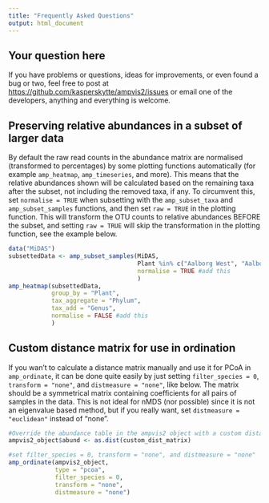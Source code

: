 ```yaml
---
title: "Frequently Asked Questions"
output: html_document
---
```


## Your question here
If you have problems or questions, ideas for improvements, or even found a bug or two, feel free to post at <https://github.com/kasperskytte/ampvis2/issues> or email one of the developers, anything and everything is welcome.

## Preserving relative abundances in a subset of larger data
By default the raw read counts in the abundance matrix are normalised (transformed to percentages) by some plotting functions automatically (for example `amp_heatmap`, `amp_timeseries`, and more). This means that the relative abundances shown will be calculated based on the remaining taxa after the subset, not including the removed taxa, if any. To circumvent this, set `normalise = TRUE` when subsetting with the `amp_subset_taxa` and `amp_subset_samples` functions, and then set `raw = TRUE` in the plotting function. This will transform the OTU counts to relative abundances BEFORE the subset, and setting `raw = TRUE` will skip the transformation in the plotting function, see the example below.

```r
data("MiDAS")
subsettedData <- amp_subset_samples(MiDAS,
                                    Plant %in% c("Aalborg West", "Aalborg East"),
                                    normalise = TRUE #add this
                                    )
amp_heatmap(subsettedData,
            group_by = "Plant",
            tax_aggregate = "Phylum",
            tax_add = "Genus",
            normalise = FALSE #add this
            )
```

## Custom distance matrix for use in ordination
If you wan't to calculate a distance matrix manually and use it for PCoA in `amp_ordinate`, it can be done quite easily by just setting `filter_species = 0`, `transform = "none"`, and `distmeasure = "none"`, like below. The matrix should be a symmetrical matrix containing coefficients for all pairs of samples in the data. This is not ideal for nMDS (nor possible) since it is not an eigenvalue based method, but if you really want, set `distmeasure = "euclidean"` instead of "none". 

```r
#Override the abundance table in the ampvis2 object with a custom distance matrix
ampvis2_object$abund <- as.dist(custom_dist_matrix)

#set filter_species = 0, transform = "none", and distmeasure = "none"
amp_ordinate(ampvis2_object,
             type = "pcoa",
             filter_species = 0,
             transform = "none",
             distmeasure = "none")
```
